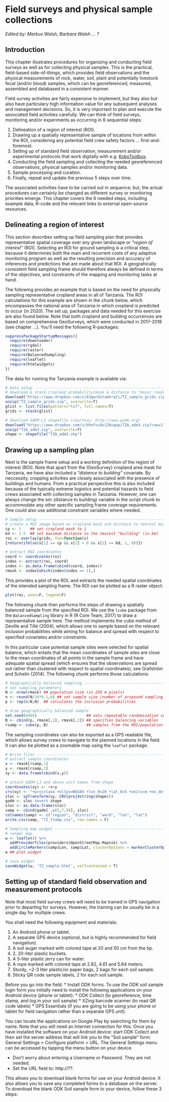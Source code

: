 # Field surveys and physical sample collections {#field-surveys}

*Edited by: Markus Walsh, Barbara Walsh ... ?*

## Introduction {#fs-intro}

This chapter illustrates procedures for organizing and conducting field surveys as well as for collecting physical samples. This is the practical, field-based side-of-things, which provides field observations and the physical measurements of rock, water, soil, plant and potentially livestock fecal (and/or blood) samples, which can be georeferenced, measured, assembled and databased in a consistent manner. 

Field survey activities are fairly expensive to implement, but they also but also have particulary high information value for any subsequent analyses and management decisions. So, it is very important to plan and execute the associated field activities carefully. We can think of field surveys, monitoring and/or experiments as occurring in 6 sequential steps:

1. Delineation of a region of interest (ROI).
1. Drawing up a spatially representative sample of locations from within the ROI, considering any potential field crew safety factors ... first-and-foremost.
1. Setting up of standard field observation, measurement and/or experimental protocols that work digitally with e.g. [KoboToolbox](https://qed.ai/kt/).
1. Conducting the field sampling and collecting the needed georeferenced observations, physical samples and/or monitoring data.
1. Sample processing and curation.
1. Finally, repeat and update the previous 5 steps over time.

The associated activities have to be carried out in sequence; but, the actual procedures can certainly be changed as different survey or monitoring priorities emerge. This chapter covers the 6 needed steps, including example data, R-code and the relevant links to external open-source resources.

## Delineating a region of interest {#roi}

This section describes setting up field sampling plan that provides representative spatial coverage over any given landscape or *"region of interest"* (ROI). Selecting an ROI for ground sampling is a critical step, because it determines both the main and recurrent costs of any adaptive monitoring program as well as the resulting precision and accuracy of inferences and predictions that are made about that ROI. A geograhically consistent field sampling frame should therefore always be defined in terms of the objectives, and constraints of the mapping and monitoring tasks at hand. 

The following provides an example that is based on the need for physically sampling representative cropland areas in all of Tanzania. The ROI calculations for this example are shown in the chunk below, which encompasses the national area of Tanzania in which cropland is predicted to occur (in 2020). The set up, packages and data needed for this exercise are also found below. Note that both cropland and building occurrences are based on comprehensive GeoSurveys, which were conducted in 2017-2018 (see chapter ...). You'll need the following R-packages:

```r
suppressPackageStartupMessages({
  require(downloader)
  require(rgdal)
  require(raster)
  require(BalancedSampling)
  require(leaflet)
  require(htmlwidgets)
})
```

The data for running the Tanzania example is available via:

```r
# Data setup --------------------------------------------------------------
# download & stack cropland probability/mask & distance to "major roads" grids
download("https://www.dropbox.com/s/83qwr9stamkrqfi/TZ_sample_grids.zip?raw=1", "TZ_sample_grids.zip", mode="wb")
unzip("TZ_sample_grids.zip", overwrite=T)
glist <- list.files(pattern="tif", full.names=T)
grids <- stack(glist)

# download GADM-L3 shapefile (courtesy: http://www.gadm.org)
download("https://www.dropbox.com/s/bhefsc8u120uqwp/TZA_adm3.zip?raw=1", "TZA_adm3.zip", mode="wb")
unzip("TZA_adm3.zip", overwrite=T)
shape <- shapefile("TZA_adm3.shp")
```

## Drawing up a sampling plan {#samp-plan}

Next is the sample frame setup and a working definition of the region of interest (ROI). Note that apart from the (GeoSurvey) cropland area mask for Tanzania, we have also included a *"distance to building"* covariate. By neccessity, cropping activities are closely associated with the presence of buildings and humans. From a practical perspective this is also included because of the typically extreme logistics and potential hazards to field crews associated with collecting samples in Tanzania. However, one can always change the `bdt` (distance to building) variable in the script chunk to accommodate any other specific sampling frame coverage requirements. One could also use additional constraint variables where needed.

```r
# Sample setup ------------------------------------------------------------
# create a ROI image based on cropland mask and distance to nearest main roads
cp <- 1    ## set cropland mask to 1
bd <- 2.5  ## set maximum distance to the nearest "building" (in km)
roi <- overlay(grids, fun=function(x) 
{return(ifelse(x[1] >= cp && x[2] > 0 && x[2] <= bd, 1, 0))})

# extract ROI coordinates
coord <- coordinates(roi)
index <- extract(roi, coord)
index <- as.data.frame(cbind(coord, index))
rmask <- index[which(index$index == 1),]
```

This provides a plot of the ROI, and extracts the needed spatial coordinates of the intended sampling frame. The ROI can be plotted as a R raster object:

```r
plot(roi, axes=F, legend=F)
```

The following chunk then performs the steps of drawing a spatially balanced sample from the specified ROI. We use the `lcube` package from the `BalancedSampling` library in R (R Core Team, 2017) to draw a representative sample here. The method implements the cube method of Deville and Tillé (2004), which allows one to sample based on the relevant inclusion probabilities while aiming for balance and spread with respect to speciﬁed covariates and/or constraints. 

In this particular case potential sample sites were selected for spatial balance, which entails that the mean coordinates of sample sites are close to the mean coordinates of all points in the sample frame and have adequate spatial spread (which ensures that the observations are spread out rather than clustered with respect to spatial coordinates), see Grafström and Schelin (2014). The following chunk performs those calculations:

```r
# Geographically balanced sampling ----------------------------------------
# set sampling parameters
N <- nrow(rmask) ## population size (in 250 m pixels)
n <- round(N/16*0.1,0) ## set sample size (number of proposed sampling locations)
p <- rep(n/N,N)  ## calculates the inclusion probabilities

# draw geographically balanced sample
set.seed(6405)                      ## sets repeatable randomization seed
B <- cbind(p, rmask[,1], rmask[,2]) ## specifies balancing variables
rsamp <- cube(p, B)                 ## samples from the ROI/population using the cube method
```

The sampling coordinates can also be exported as a GPS readable file, which allows survey crews to navigate to the planned locations in the field. It can also be plotted as a zoomable map using the `leaflet` package.

```r
# Write files -------------------------------------------------------------
# extract sample coordinates
x <- rmask[rsamp,1]
y <- rmask[rsamp,2]
xy <- data.frame(cbind(x,y))

# attach GADM-L3 and above unit names from shape
coordinates(xy) <- ~x+y
crs(xy) <- "+proj=laea +ellps=WGS84 +lon_0=20 +lat_0=5 +units=m +no_defs"
sloc <- spTransform(xy, CRS(proj4string(shape)))
gadm <- sloc %over% shape
sloc <- as.data.frame(sloc)
samp <- cbind(gadm[ ,c(5,7,9)], sloc)
colnames(samp) <- c("region", "district", "ward", "lon", "lat")
write.csv(samp, "TZ_fsamp.csv", row.names = F)

# Sampling map widget -----------------------------------------------------
# render map
w <- leaflet() %>% 
  addProviderTiles(providers$OpenStreetMap.Mapnik) %>%
  addCircleMarkers(samp$Lon, samp$Lat, clusterOptions = markerClusterOptions())
w ## plot widget 

# save widget
saveWidget(w, 'TZ_sample.html', selfcontained = T)
```

## Setting up of standard field observation and measurement protocols {#om-protocols}

Note that most field survey crews will need to be trained in GPS navigation prior to departing for surveys. However, the training can be usually be in a single day for multiple crews.

You shall need the following equipment and materials:

1. An Android phone or tablet.
1. A separate GPS device (optional, but is highly recommended for field navigation).
1. A soil auger marked with colored tape at 20 and 50 cm from the tip.
1. 2, 20-liter plastic buckets.
1. A 5-liter plastic jerry can for water.
1. A rope marked with colored tape at 2.82, 4.61 and 5.64 meters.
1. Sturdy, ~2-3 liter plastic/or paper bags, 2 bags for each soil sample.
1. Sticky QR code sample labels, 2 for each soil sample.

Before you go into the field:
*	Install ODK forms. To use the ODK soil sample login form you initially need to install the following applications on your Android device (phone or tablet):
* ODK Collect (to georeference, time stamp, and log in your soil sample)
* XZing barcode scanner (to read QR code labels)
* GPS Essentials (if you are going to be using your phone or tablet for field navigation rather than a separate GPS unit).

You can locate the applications on Google Play by searching for them by name. Note that you will need an Internet connection for this. Once you have installed the software on your Android device: start ODK Collect and then set the server address that will link you to the “Soil sample” form:
General Settings > Configure platform > URL. The General Settings menu can be accessed by tapping the <left> menu button on your device. 

* Don’t worry about entering a Username or Password. They are not needed.
* Set the URL field to: http://??.

This allows you to download blank forms for use on your Android device. It also allows you to save any completed forms to a database on the server. To download the blank ODK Soil sample form to your device, follow these 3 steps:
